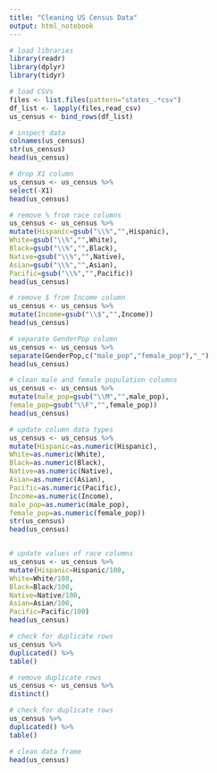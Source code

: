 ```yaml
---
title: "Cleaning US Census Data"
output: html_notebook
---
```


```r
# load libraries
library(readr)
library(dplyr)
library(tidyr)


```

```r
# load CSVs
files <- list.files(pattern="states_.*csv")
df_list <- lapply(files,read_csv)
us_census <- bind_rows(df_list)
```

```r
# inspect data
colnames(us_census)
str(us_census)
head(us_census)

```

```r
# drop X1 column
us_census <- us_census %>%
select(-X1)
head(us_census)

```

```r
# remove % from race columns
us_census <- us_census %>%
mutate(Hispanic=gsub("\\%","",Hispanic),
White=gsub("\\%","",White),
Black=gsub("\\%","",Black),
Native=gsub("\\%","",Native),
Asian=gsub("\\%","",Asian),
Pacific=gsub("\\%","",Pacific))
head(us_census)
```

```r
# remove $ from Income column
us_census <- us_census %>%
mutate(Income=gsub("\\$","",Income))
head(us_census)

```

```r
# separate GenderPop column
us_census <- us_census %>%
separate(GenderPop,c("male_pop","female_pop"),"_")
head(us_census)

```

```r
# clean male and female population columns
us_census <- us_census %>%
mutate(male_pop=gsub("\\M","",male_pop),
female_pop=gsub("\\F","",female_pop))
head(us_census)


```

```r
# update column data types
us_census <- us_census %>%
mutate(Hispanic=as.numeric(Hispanic),
White=as.numeric(White),
Black=as.numeric(Black),
Native=as.numeric(Native),
Asian=as.numeric(Asian),
Pacific=as.numeric(Pacific),
Income=as.numeric(Income),
male_pop=as.numeric(male_pop),
female_pop=as.numeric(female_pop))
str(us_census)
head(us_census)



```

```r
# update values of race columns
us_census <- us_census %>%
mutate(Hispanic=Hispanic/100,
White=White/100,
Black=Black/100,
Native=Native/100,
Asian=Asian/100,
Pacific=Pacific/100)
head(us_census)


```

```r
# check for duplicate rows
us_census %>% 
duplicated() %>%
table()

```

```r
# remove duplicate rows
us_census <- us_census %>%
distinct()

```

```r
# check for duplicate rows
us_census %>%
duplicated() %>%
table()


```

```r
# clean data frame
head(us_census)
```
